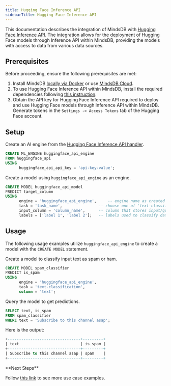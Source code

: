 ```yaml
---
title: Hugging Face Inference API
sidebarTitle: Hugging Face Inference API
---
```


This documentation describes the integration of MindsDB with [Hugging Face Inference API](https://huggingface.co/inference-endpoints/serverless).
The integration allows for the deployment of Hugging Face models through Inference API within MindsDB, providing the models with access to data from various data sources.

## Prerequisites

Before proceeding, ensure the following prerequisites are met:

1. Install MindsDB [locally via Docker](https://docs.mindsdb.com/setup/self-hosted/docker) or use [MindsDB Cloud](https://cloud.mindsdb.com/).
2. To use Hugging Face Inference API within MindsDB, install the required dependencies following [this instruction](/setup/self-hosted/docker#install-dependencies).
3. Obtain the API key for Hugging Face Inference API required to deploy and use Hugging Face models through Inference API within MindsDB. Generate tokens in the `Settings -> Access Tokens` tab of the Hugging Face account.

## Setup

Create an AI engine from the [Hugging Face Inference API handler](https://github.com/mindsdb/mindsdb/tree/staging/mindsdb/integrations/handlers/huggingface_api_handler).

```sql
CREATE ML_ENGINE huggingface_api_engine
FROM huggingface_api
USING
      huggingface_api_api_key = 'api-key-value';
```

Create a model using `huggingface_api_engine` as an engine.

```sql
CREATE MODEL huggingface_api_model
PREDICT target_column
USING
      engine = 'huggingface_api_engine',     -- engine name as created via CREATE ML_ENGINE
      task = 'task_name',                -- choose one of 'text-classification', 'text-generation', 'question-answering', 'sentence-similarity', 'zero-shot-classification', 'summarization', 'fill-mask', 'image-classification', 'object-detection', 'automatic-speech-recognition', 'audio-classification'
      input_column = 'column_name',      -- column that stores input/question to the model
      labels = ['label 1', 'label 2'];   -- labels used to classify data (used for classification tasks)
```

## Usage

The following usage examples utilize `huggingface_api_engine` to create a model with the `CREATE MODEL` statement.

Create a model to classify input text as spam or ham.

```sql
CREATE MODEL spam_classifier
PREDICT is_spam
USING
      engine = 'huggingface_api_engine',
      task = 'text-classification',
      column = 'text';
```

Query the model to get predictions.

```sql
SELECT text, is_spam
FROM spam_classifier
WHERE text = 'Subscribe to this channel asap';
```

Here is the output:

```sql
+--------------------------------+---------+
| text                           | is_spam |
+--------------------------------+---------+
| Subscribe to this channel asap | spam    |
+--------------------------------+---------+
```

<Tip>
**Next Steps**

Follow [this link](/sql/tutorials/hugging-face-inference-api-examples) to see more use case examples.
</Tip>
